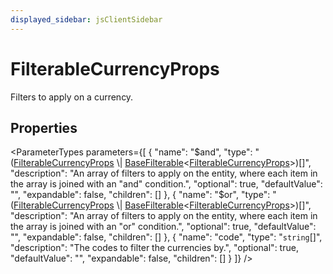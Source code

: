 ```yaml
---
displayed_sidebar: jsClientSidebar
---
```



# FilterableCurrencyProps

Filters to apply on a currency.

## Properties

<ParameterTypes parameters={[
  {
    "name": "$and",
    "type": "([FilterableCurrencyProps](internal.internal-1.PricingTypes.FilterableCurrencyProps.mdx) \\| [BaseFilterable](../../DAL/interfaces/internal.internal-1.DAL.BaseFilterable.mdx)&#60;[FilterableCurrencyProps](internal.internal-1.PricingTypes.FilterableCurrencyProps.mdx)&#62;)[]",
    "description": "An array of filters to apply on the entity, where each item in the array is joined with an \"and\" condition.",
    "optional": true,
    "defaultValue": "",
    "expandable": false,
    "children": []
  },
  {
    "name": "$or",
    "type": "([FilterableCurrencyProps](internal.internal-1.PricingTypes.FilterableCurrencyProps.mdx) \\| [BaseFilterable](../../DAL/interfaces/internal.internal-1.DAL.BaseFilterable.mdx)&#60;[FilterableCurrencyProps](internal.internal-1.PricingTypes.FilterableCurrencyProps.mdx)&#62;)[]",
    "description": "An array of filters to apply on the entity, where each item in the array is joined with an \"or\" condition.",
    "optional": true,
    "defaultValue": "",
    "expandable": false,
    "children": []
  },
  {
    "name": "code",
    "type": "`string`[]",
    "description": "The codes to filter the currencies by.",
    "optional": true,
    "defaultValue": "",
    "expandable": false,
    "children": []
  }
]} />
